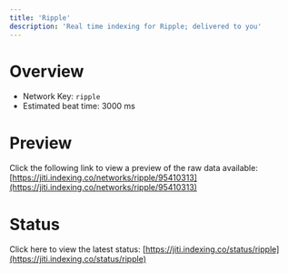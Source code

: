 ```yaml
---
title: 'Ripple'
description: 'Real time indexing for Ripple; delivered to you'
---
```


# Overview
- Network Key: `ripple`
- Estimated beat time: 3000 ms

# Preview
Click the following link to view a preview of the raw data available: [https://jiti.indexing.co/networks/ripple/95410313](https://jiti.indexing.co/networks/ripple/95410313)

# Status
Click here to view the latest status: [https://jiti.indexing.co/status/ripple](https://jiti.indexing.co/status/ripple)
